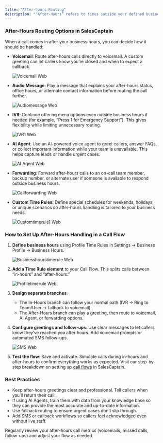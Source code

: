 ```yaml
---
title: "After-hours Routing"
description: "“After-Hours” refers to times outside your defined business hours (for example, evenings, weekends, or holidays). SalesCaptain uses Time Rules to identify when a call arrives during those periods. Handling after-hours correctly ensures callers get the information they need and you capture leads even when live support isn’t available. "
---
```


### **After-Hours Routing Options in SalesCaptain**

When a call comes in after your business hours, you can decide how it should be handled:

- **Voicemail**: Route after-hours calls directly to voicemail. A custom greeting can let callers know you’re closed and when to expect a callback.

  ![Voicemail Web](/voicemail.webp)
- **Audio Message**: Play a message that explains your after-hours status, office hours, or alternate contact information before routing the call further.

  ![Audiomessage Web](/images/audiomessage.webp)
- **IVR**: Continue offering menu options even outside business hours if needed (for example, “Press 1 for Emergency Support”). This gives flexibility while limiting unnecessary routing.

  ![IVR1 Web](/images/IVR1.webp)
- **AI Agent**: Use an AI-powered voice agent to greet callers, answer FAQs, or collect important information while your team is unavailable. This helps capture leads or handle urgent cases.

  ![AI Agent Web](/images/AIAgent.webp)
- **Forwarding**: Forward after-hours calls to an on-call team member, backup number, or alternate user if someone is available to respond outside business hours.

  ![Callforwarding Web](/images/callforwarding.webp)
- **Custom Time Rules**: Define special schedules for weekends, holidays, or unique scenarios so after-hours handling is tailored to your business needs.

  ![Customtimerule1 Web](/images/customtimerule1.webp)

### **How to Set Up After-Hours Handling in a Call Flow**

1. **Define business hours** using Profile Time Rules in Settings → Business Profile → Business Hours.

   ![Businesshourstimerule Web](/images/businesshourstimerule.webp)
2. **Add a Time Rule element** to your Call Flow. This splits calls between “in-hours” and “after-hours.”

   ![Profiletimerule Web](/images/profiletimerule.webp)
3. **Design separate branches**:
   - The In-Hours branch can follow your normal path (IVR → Ring to Team/User → fallback to voicemail).
   - The After-Hours branch can play a greeting, then route to voicemail, AI Agent, or forwarding options.
4. **Configure greetings and follow-ups**: Use clear messages to let callers know they’ve reached you after hours. Add voicemail prompts or automated SMS follow-ups.

   ![SMS Web](/images/SMS.webp)
5. **Test the flow**: Save and activate. Simulate calls during in-hours and after-hours to confirm everything works as expected. Visit our step-by-step breakdown on setting up [call flows](Creating-Call-Flows) in SalesCaptain.

### **Best Practices**

- Keep after-hours greetings clear and professional. Tell callers when you’ll return their call.
- If using AI Agents, train them with data from your knowledge base so they can provide the most accurate and up-to-date information.
- Use fallback routing to ensure urgent cases don’t slip through.
- Add SMS or callback workflows so callers feel acknowledged even without live staff.

Regularly review your after-hours call metrics (voicemails, missed calls, follow-ups) and adjust your flow as needed.
